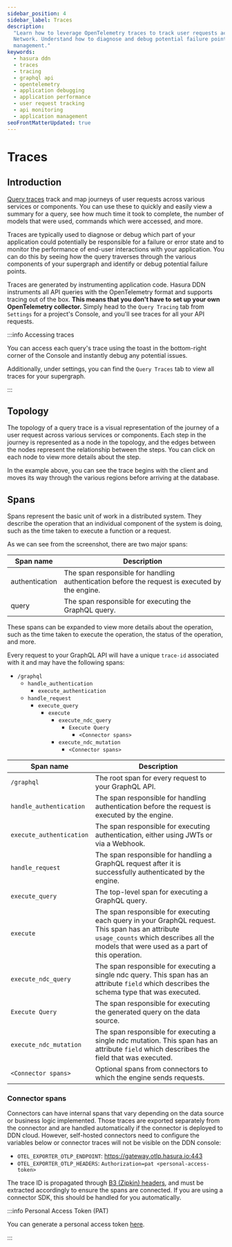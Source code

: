 ```yaml
---
sidebar_position: 4
sidebar_label: Traces
description:
  "Learn how to leverage OpenTelemetry traces to track user requests across various services in the Hasura Data Delivery
  Network. Understand how to diagnose and debug potential failure points and monitor performance for better application
  management."
keywords:
  - hasura ddn
  - traces
  - tracing
  - graphql api
  - opentelemetry
  - application debugging
  - application performance
  - user request tracking
  - api monitoring
  - application management
seoFrontMatterUpdated: true
---
```



# Traces

## Introduction

[Query traces](https://opentelemetry.io/docs/concepts/signals/traces/) track and map journeys of user requests across
various services or components. You can use these to quickly and easily view a summary for a query, see how much time it
took to complete, the number of models that were used, commands which were accessed, and more.

Traces are typically used to diagnose or debug which part of your application could potentially be responsible for a
failure or error state and to monitor the performance of end-user interactions with your application. You can do this by
seeing how the query traverses through the various components of your supergraph and identify or debug potential failure
points.

Traces are generated by instrumenting application code. Hasura DDN instruments all API queries with the OpenTelemetry
format and supports tracing out of the box. **This means that you don't have to set up your own OpenTelemetry
collector.** Simply head to the `Query Tracing` tab from `Settings` for a project's Console, and you'll see traces for
all your API requests.

:::info Accessing traces

You can access each query's trace using the toast in the bottom-right corner of the Console and instantly debug any
potential issues.

<Thumbnail src="/img/o11y/tracing.gif" alt="Execute a query" width="1000px" />

Additionally, under settings, you can find the `Query Traces` tab to view all traces for your supergraph.

<Thumbnail src="/img/o11y/v0.1.1._console_query-traces-queries.png" alt="Execute a query" width="1000px" />

:::

## Topology

The topology of a query trace is a visual representation of the journey of a user request across various services or
components. Each step in the journey is represented as a node in the topology, and the edges between the nodes represent
the relationship between the steps. You can click on each node to view more details about the step.

<Thumbnail src="/img/o11y/v0.1.1_console_topology.png" alt="Execute a query" width="1000px" />

In the example above, you can see the trace begins with the client and moves its way through the various regions before
arriving at the database.

## Spans

Spans represent the basic unit of work in a distributed system. They describe the operation that an individual component
of the system is doing, such as the time taken to execute a function or a request.

<Thumbnail src="/img/o11y/v0.1.1_console_spans.png" alt="Execute a query" width="1000px" />

As we can see from the screenshot, there are two major spans:

| Span name      | Description                                                                                    |
| -------------- | ---------------------------------------------------------------------------------------------- |
| authentication | The span responsible for handling authentication before the request is executed by the engine. |
| query          | The span responsible for executing the GraphQL query.                                          |

These spans can be expanded to view more details about the operation, such as the time taken to execute the operation,
the status of the operation, and more.

Every request to your GraphQL API will have a unique `trace-id` associated with it and may have the following spans:

- `/graphql`
  - `handle_authentication`
    - `execute_authentication`
  - `handle_request`
    - `execute_query`
      - `execute`
        - `execute_ndc_query`
          - `Execute Query`
            - `<Connector spans>`
        - `execute_ndc_mutation`
          - `<Connector spans>`

| Span name                | Description                                                                                                                                                                                 |
| ------------------------ | ------------------------------------------------------------------------------------------------------------------------------------------------------------------------------------------- |
| `/graphql`               | The root span for every request to your GraphQL API.                                                                                                                                        |
| `handle_authentication`  | The span responsible for handling authentication before the request is executed by the engine.                                                                                              |
| `execute_authentication` | The span responsible for executing authentication, either using JWTs or via a Webhook.                                                                                                      |
| `handle_request`         | The span responsible for handling a GraphQL request after it is successfully authenticated by the engine.                                                                                   |
| `execute_query`          | The top-level span for executing a GraphQL query.                                                                                                                                           |
| `execute`                | The span responsible for executing each query in your GraphQL request. This span has an attribute `usage_counts` which describes all the models that were used as a part of this operation. |
| `execute_ndc_query`      | The span responsible for executing a single ndc query. This span has an attribute `field` which describes the schema type that was executed.                                                |
| `Execute Query`          | The span responsible for executing the generated query on the data source.                                                                                                                  |
| `execute_ndc_mutation`   | The span responsible for executing a single ndc mutation. This span has an attribute `field` which describes the field that was executed.                                                   |
| `<Connector spans>`      | Optional spans from connectors to which the engine sends requests.                                                                                                                          |

### Connector spans

Connectors can have internal spans that vary depending on the data source or business logic implemented. Those traces
are exported separately from the connector and are handled automatically if the connector is deployed to DDN cloud.
However, self-hosted connectors need to configure the variables below or connector traces will not be visible on the DDN
console:

- `OTEL_EXPORTER_OTLP_ENDPOINT`: https://gateway.otlp.hasura.io:443
- `OTEL_EXPORTER_OTLP_HEADERS`: `Authorization=pat <personal-access-token>`

The trace ID is propagated through [B3 (Zipkin) headers][B3 propagation], and must be extracted accordingly to ensure
the spans are connected. If you are using a connector SDK, this should be handled for you automatically.

[B3 propagation]: https://github.com/openzipkin/b3-propagation

:::info Personal Access Token (PAT)

You can generate a personal access token [here](https://cloud.hasura.io/account-settings/access-tokens).

:::
